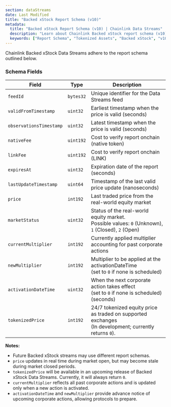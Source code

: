 ```yaml
---
section: dataStreams
date: Last Modified
title: "Backed xStock Report Schema (v10)"
metadata:
  title: "Backed xStock Report Schema (v10) | Chainlink Data Streams"
  description: "Learn about Chainlink Backed xStock report schema (v10), including fields, encoding, and examples for integrating tokenized asset data in your applications."
  keywords: ["Report Schema", "Tokenized Assets", "Backed xStock", "v10 Schema", "Data Format", "Report Structure"]
---
```



<DataStreams section="dsNotes" />

<ReportSchemaTabs />

Chainlink Backed xStock Data Streams adhere to the report schema outlined below.

### Schema Fields

| Field                   | Type      | Description                                                                                                 |
| ----------------------- | --------- | ----------------------------------------------------------------------------------------------------------- |
| `feedId`                | `bytes32` | Unique identifier for the Data Streams feed                                                                 |
| `validFromTimestamp`    | `uint32`  | Earliest timestamp when the price is valid (seconds)                                                        |
| `observationsTimestamp` | `uint32`  | Latest timestamp when the price is valid (seconds)                                                          |
| `nativeFee`             | `uint192` | Cost to verify report onchain (native token)                                                                |
| `linkFee`               | `uint192` | Cost to verify report onchain (LINK)                                                                        |
| `expiresAt`             | `uint32`  | Expiration date of the report (seconds)                                                                     |
| `lastUpdateTimestamp`   | `uint64`  | Timestamp of the last valid price update (nanoseconds)                                                      |
| `price`                 | `int192`  | Last traded price from the real-world equity market                                                         |
| `marketStatus`          | `uint32`  | Status of the real-world equity market. <br/> Possible values: `0` (Unknown), `1` (Closed), `2` (Open)      |
| `currentMultiplier`     | `int192`  | Currently applied multiplier accounting for past corporate actions                                          |
| `newMultiplier`         | `int192`  | Multiplier to be applied at the activationDateTime <br/> (set to `0` if none is scheduled)                  |
| `activationDateTime`    | `uint32`  | When the next corporate action takes effect <br/> (set to `0` if none is scheduled) (seconds)               |
| `tokenizedPrice`        | `int192`  | 24/7 tokenized equity price as traded on supported exchanges <br/> (In development; currently returns `0`). |

**Notes:**

- Future Backed xStock streams may use different report schemas.
- `price` updates in real time during market open, but may become stale during market closed periods.
- `tokenizedPrice` will be available in an upcoming release of Backed xStock Data Streams. Currently, it will always return `0`.
- `currentMultiplier` reflects all past corporate actions and is updated only when a new action is activated.
- `activationDateTime` and `newMultiplier` provide advance notice of upcoming corporate actions, allowing protocols to prepare.
